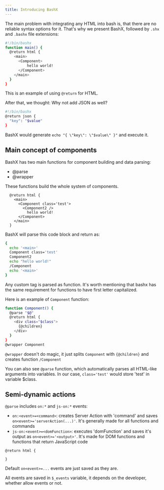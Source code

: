 ```yaml
---
title: Introducing BashX
---
```

The main problem with integrating any HTML into bash is, that there are no reliable syntax options for it. That's why we present BashX, followed by `.shx` and `.bashx` file extensions:

```sh
#!/bin/bashx
function main() {
  @return html {
    <main>
      <Component>
          hello world!
      </Component>
    </main>
  }
}
```

This is an example of using `@return` for HTML.

After that, we thought: Why not add JSON as well?
```sh
#!/bin/bashx
@return json { 
  "key": "$value"
}
```

BashX would generate `echo "{ \"key\": \"$value\" }"` and execute it. 


## Main concept of components
BashX has two main functions for component building and data parsing:

- @parse
- @wrapper

These functions build the whole system of components. 

```
  @return html {
    <main>
      <Component class='test'>
        <Component2 />
          hello world!
      </Component>
    </main>
  }
```

BashX will parse this code block and return as:
```sh
{ 
  echo '<main>'
  Component class='test'
  Component2
  echo "hello world!"
  /Component
  echo '<main>'
}
```

Any custom tag is parsed as function. It's worth mentioning that bashx has the same requirement for functions to have first letter capitalized.

Here is an example of `Component` function:

```sh
function Component() {
  @parse "$@"
  @return html {
    <div class="$class">
      {@children}
    </div>
  }
}
@wrapper Component
```

`@wrapper` doesn't do magic, it just splits `Component` with `{@children}` and creates function `/Component`


You can also see `@parse` function, which automatically parses all HTML-like arguments into variables. In our case, `class='test'` would store 'test' in variable $class.

## Semi-dynamic actions

`@parse` includes `on:*` and `js-on:*` events:

- `on:<event>=<command>`: creates Server Action with 'command' and saves `on<event>='serverAction(...)'`. It's generally made for all functions and commands
- `js-on:<event>=<domFunction>`: executes 'domFunction' and saves it's output as `on<event>='<output>'`. It's made for DOM functions and functions that return JavaScript code

```
@return html { 
  
}
```

Default `on<event>=...` events are just saved as they are. 

All events are saved in `$_events` variable, it depends on the developer, whether allow events or not.